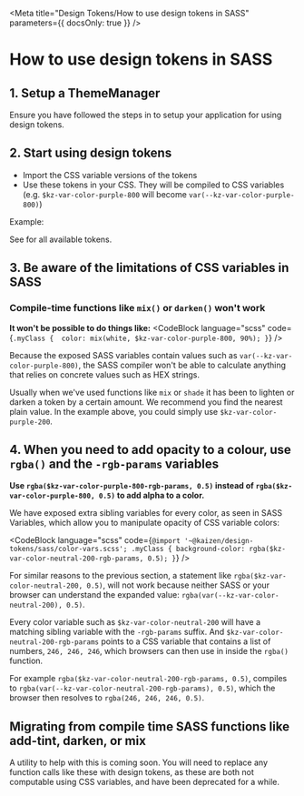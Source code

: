 
<Meta title="Design Tokens/How to use design tokens in SASS" parameters={{ docsOnly: true }} />

# How to use design tokens in SASS

## 1. Setup a ThemeManager

Ensure you have followed the steps in <LinkToStory storyModule={gettingStartedPage} /> to setup your application for using design tokens.

## 2. Start using design tokens

* Import the CSS variable versions of the tokens
* Use these tokens in your CSS. They will be compiled to CSS variables (e.g. `$kz-var-color-purple-800` will become `var(--kz-var-color-purple-800)`)

Example:
<CodeBlock language="scss" code={exampleSass} />

See <LinkToStory storyModule={apiPage} /> for all available tokens.


## 3. Be aware of the limitations of CSS variables in SASS

### Compile-time functions like `mix()` or `darken()` won't work

**It won't be possible to do things like:**
<CodeBlock language="scss" code={`.myClass { 
    color: mix(white, $kz-var-color-purple-800, 90%);
}`} />


Because the exposed SASS variables contain values such as `var(--kz-var-color-purple-800)`, the SASS compiler won't be able to calculate anything that relies on concrete values such as HEX strings.

Usually when we've used functions like `mix` or `shade` it has been to lighten or darken a token by a certain amount. We recommend you find the nearest plain value. In the example above, you could simply use `$kz-var-color-purple-200`.

## 4. When you need to add opacity to a colour, use `rgba()` and the `-rgb-params` variables

**Use `rgba($kz-var-color-purple-800-rgb-params, 0.5)` instead of `rgba($kz-var-color-purple-800, 0.5)` to add alpha to a color.**

We have exposed extra sibling variables for every color, as seen in <LinkToStory storyModule={apiPage} hash="sass-variables">SASS Variables</LinkToStory>, which allow you to manipulate opacity of CSS variable colors:

<CodeBlock language="scss" code={`@import '~@kaizen/design-tokens/sass/color-vars.scss';
.myClass {
    background-color: rgba($kz-var-color-neutral-200-rgb-params, 0.5);
}`} />

For similar reasons to the previous section, a statement like `rgba($kz-var-color-neutral-200, 0.5)`, will not work because neither SASS or your browser can understand the expanded value: `rgba(var(--kz-var-color-neutral-200), 0.5)`.

Every color variable such as `$kz-var-color-neutral-200` will have a matching sibling variable with the `-rgb-params` suffix. And `$kz-var-color-neutral-200-rgb-params` points to a CSS variable that contains a list of numbers, `246, 246, 246`, which browsers can then use in inside the `rgba()` function. 

For example `rgba($kz-var-color-neutral-200-rgb-params, 0.5)`, compiles to `rgba(var(--kz-var-color-neutral-200-rgb-params), 0.5)`, which the browser then resolves to `rgba(246, 246, 246, 0.5)`.


## Migrating from compile time SASS functions like add-tint, darken, or mix

A utility to help with this is coming soon. You will need to replace any function calls like these with design tokens, as these are both not computable using CSS variables, and have been deprecated for a while.
